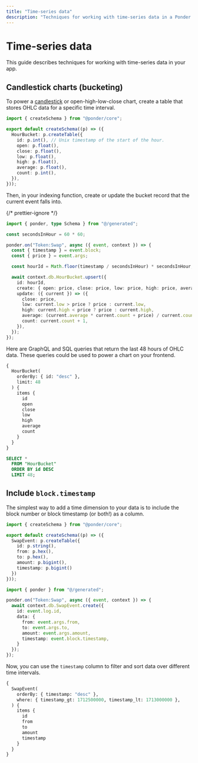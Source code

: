 ```yaml
---
title: "Time-series data"
description: "Techniques for working with time-series data in a Ponder app."
---
```



# Time-series data

This guide describes techniques for working with time-series data in your app.

## Candlestick charts (bucketing)

To power a [candlestick](https://en.wikipedia.org/wiki/Candlestick_chart) or open-high-low-close chart, create a table that stores OHLC data for a specific time interval.

```ts filename="ponder.schema.ts"
import { createSchema } from "@ponder/core";

export default createSchema((p) => ({
  HourBucket: p.createTable({
    id: p.int(), // Unix timestamp of the start of the hour.
    open: p.float(),
    close: p.float(),
    low: p.float(),
    high: p.float(),
    average: p.float(),
    count: p.int(),
  }),
}));
```

Then, in your indexing function, create or update the bucket record that the current event falls into.

{/* prettier-ignore */}
```ts filename="src/index.ts"
import { ponder, type Schema } from "@/generated";

const secondsInHour = 60 * 60;

ponder.on("Token:Swap", async ({ event, context }) => {
  const { timestamp } = event.block;
  const { price } = event.args;

  const hourId = Math.floor(timestamp / secondsInHour) * secondsInHour;

  await context.db.HourBucket.upsert({
    id: hourId,
    create: { open: price, close: price, low: price, high: price, average: price, count: 1 },
    update: ({ current }) => ({
      close: price,
      low: current.low > price ? price : current.low,
      high: current.high < price ? price : current.high,
      average: (current.average * current.count + price) / current.count + 1,
      count: current.count + 1,
    }),
  });
});
```

Here are GraphQL and SQL queries that return the last 48 hours of OHLC data. These queries could be used to power a chart on your frontend.

<div class="code-columns">

```graphql filename="GraphQL query"
{
  HourBucket(
    orderBy: { id: "desc" },
    limit: 48
  ) {
    items {
      id
      open
      close
      low
      high
      average
      count
    }
  }
}
```

```sql filename="SQL query"
SELECT *
  FROM "HourBucket"
  ORDER BY id DESC
  LIMIT 48;
```

</div>


## Include `block.timestamp`

The simplest way to add a time dimension to your data is to include the block number or block timestamp (or both!) as a column.

<div class="code-columns">

```ts filename="ponder.schema.ts"
import { createSchema } from "@ponder/core";

export default createSchema((p) => ({
  SwapEvent: p.createTable({
    id: p.string(),
    from: p.hex(),
    to: p.hex(),
    amount: p.bigint(),
    timestamp: p.bigint()
  })
}));
```

```ts filename="src/index.ts" {10}
import { ponder } from "@/generated";

ponder.on("Token:Swap", async ({ event, context }) => {
  await context.db.SwapEvent.create({
    id: event.log.id,
    data: {
      from: event.args.from,
      to: event.args.to,
      amount: event.args.amount,
      timestamp: event.block.timestamp,
    }
  });
});
```
</div>

Now, you can use the `timestamp` column to filter and sort data over different time intervals.

```graphql filename="GraphQL query"
{
  SwapEvent(
    orderBy: { timestamp: "desc" },
    where: { timestamp_gt: 1712500000, timestamp_lt: 1713000000 },
  ) {
    items {
      id
      from
      to
      amount
      timestamp
    }
  }
}
```